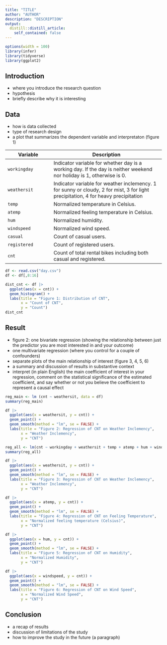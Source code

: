 ```yaml
---
title: "TITLE"
author: "AUTHOR"
description: "DESCRIPTION"
output:
  distill::distill_article:
    self_contained: false
---
```


```r
options(width = 100)
library(infer)
library(tidyverse)
library(ggplot2)
```



## Introduction
* where you introduce the research question
* hypothesis
* briefly describe why it is interesting



## Data
* how is data collected
* type of research design
* a plot that summarizes the dependent variable and interpretaton (figure 1)

| Variable     | Description                                                                                                                        |
|---------------------|---------------------------------------------------|
| `workingday` | Indicator variable for whether day is a working day. If the day is neither weekend nor holiday is 1, otherwise is 0.               |
| `weathersit` | Indicator variable for weather inclemency. 1 for sunny or cloudy, 2 for mist, 3 for light precipitation, 4 for heavy precipitation |
| `temp`       | Normalized temperature in Celsius.                                                                                                 |
| `atemp`      | Normalized feeling temperature in Celsius.                                                                                         |
| `hum`        | Normalized humidity.                                                                                                               |
| `windspeed`  | Normalized wind speed.                                                                                                             |
| `casual`     | Count of casual users.                                                                                                             |
| `registered` | Count of registered users.                                                                                                         |
| `cnt`        | Count of total rental bikes including both casual and registered.                                                                  |

```r
df <- read.csv("day.csv")
df <- df[,8:16]

dist_cnt <- df |>
  ggplot(aes(x = cnt)) +
  geom_histogram() +
  labs(title = "Figure 1: Distribution of CNT",
       x = "Count of CNT",
       y = "Count")
dist_cnt
```



## Result
* figure 2: one bivariate regression (showing the relationship between just the predictor you are most interested in and your outcome)
* one multivariate regression (where you control for a couple of confounders)
* separate plots of the main relationship of interest (figure 3, 4, 5, 6)
* a summary and discussion of results in substantive context
* interpret (in plain English) the main coefficient of interest in your regression, comment on the statistical significance of the estimated coefficient, and say whether or not you believe the coefficient to represent a causal effect

```r
reg_main <- lm (cnt ~ weathersit, data = df)
summary(reg_main)

df |>
  ggplot(aes(x = weathersit, y = cnt)) +
  geom_point() +
  geom_smooth(method = "lm", se = FALSE) +
  labs(title = "Figure 2: Regression of CNT on Weather Inclemency",
       x = "Weather Inclemency",
       y = "CNT")
```

```r
reg_all <- lm(cnt ~ workingday + weathersit + temp + atemp + hum + windspeed, data = df)
summary(reg_all)
```

```r
df |>
  ggplot(aes(x = weathersit, y = cnt)) +
  geom_point() +
  geom_smooth(method = "lm", se = FALSE) +
  labs(title = "Figure 3: Regression of CNT on Weather Inclemency",
       x = "Weather Inclemency",
       y = "CNT")

df |>
  ggplot(aes(x = atemp, y = cnt)) +
  geom_point() +
  geom_smooth(method = "lm", se = FALSE) +
  labs(title = "Figure 4: Regression of CNT on Feeling Temperature",
       x = "Normalized feeling temperature (Celsius)",
       y = "CNT")

df |>
  ggplot(aes(x = hum, y = cnt)) +
  geom_point() +
  geom_smooth(method = "lm", se = FALSE) +
  labs(title = "Figure 5: Regression of CNT on Humidity",
       x = "Normalized Humidity",
       y = "CNT")

df |>
  ggplot(aes(x = windspeed, y = cnt)) +
  geom_point() +
  geom_smooth(method = "lm", se = FALSE) +
  labs(title = "Figure 6: Regression of CNT on Wind Speed",
       x = "Normalized Wind Speed",
       y = "CNT")
```



## Conclusion
* a recap of results
* discussion of limitations of the study
* how to improve the study in the future (a paragraph)
